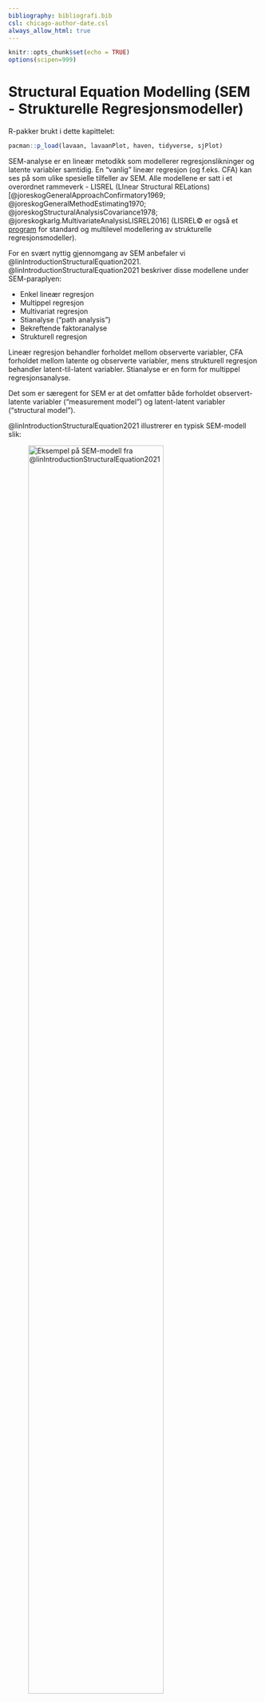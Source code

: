 ```yaml
---
bibliography: bibliografi.bib
csl: chicago-author-date.csl
always_allow_html: true
---
```


```r
knitr::opts_chunk$set(echo = TRUE)
options(scipen=999)
```

# Structural Equation Modelling (SEM - Strukturelle Regresjonsmodeller)

R-pakker brukt i dette kapittelet:

```r
pacman::p_load(lavaan, lavaanPlot, haven, tidyverse, sjPlot)
```

SEM-analyse er en lineær metodikk som modellerer regresjonslikninger og latente variabler samtidig. En "vanlig" lineær regresjon (og f.eks. CFA) kan ses på som ulike spesielle tilfeller av SEM. Alle modellene er satt i et overordnet rammeverk - LISREL (LInear Structural RELations) [@joreskogGeneralApproachConfirmatory1969; @joreskogGeneralMethodEstimating1970; @joreskogStructuralAnalysisCovariance1978; @joreskogkarlg.MultivariateAnalysisLISREL2016] (LISREL&copy; er også et [program](https://ssicentral.com/index.php/products/lisrel/) for standard og multilevel modellering av strukturelle regresjonsmodeller).

For en svært nyttig gjennomgang av SEM anbefaler vi @linIntroductionStructuralEquation2021. @linIntroductionStructuralEquation2021 beskriver disse modellene under SEM-paraplyen:

- Enkel lineær regresjon
- Multippel regresjon
- Multivariat regresjon
- Stianalyse ("path analysis")
- Bekreftende faktoranalyse
- Strukturell regresjon

Lineær regresjon behandler forholdet mellom observerte variabler, CFA forholdet mellom latente og observerte variabler, mens strukturell regresjon behandler latent-til-latent variabler. Stianalyse er en form for multippel regresjonsanalyse. 

Det som er særegent for SEM er at det omfatter både forholdet observert-latente variabler ("measurement model") og latent-latent variabler ("structural model"). 

@linIntroductionStructuralEquation2021 illustrerer en typisk SEM-modell slik:

![Eksempel på SEM-modell fra @linIntroductionStructuralEquation2021](Lin_SEM-modell.png){width=80%}

- Sirkel = Latent variabel
- Firkant = Observert variabel
- Trekant = Intercept
- Rett pil = Sti (startpunkt markerer variabel som predikerer sluttpunkt på pila)
- Buet pil = Varians eller kovarians

Et sentral poeng å huske på er at - på lik linje med bekreftende faktoranalyse CFA - er SEM en "bekreftende metode", altså bør det ligge solid teori i bakgrunnen der vi modellerer for å finne støtte eller ikke for modellen. 

Vi vil også poengtere at SEM-analyse trives best med større datautvalg. @klinePrinciplesPracticeStructural2016 foreskriver at $\frac{n}{q}$ bør være $20:1$, der $q$ er antall parametere i modellen. Altså, hvis antall parametere er 15 bør utvalgsstørrelsen være minst 300.

@linIntroductionStructuralEquation2021 illustrerer modellvalg i SEM på denne måten (referansene til "Model 1A" etc. i illustrasjonen under referer til ulike modeller Lin bygger i sin gjennomgang) ^[se kapittel 1 for definisjon av begreper som eksogene og endogene variabler]:

![Visualisering av SEM, fra @linIntroductionStructuralEquation2021](Lin_SEM-metodikk.png){width=80%}

Siden vi i foregående kapitler har sett på såvel enkel som multippel regresjon og faktoranalyse vil vi i dette kapittelet bruke Lins eksempel for å belyse multivariat regresjon, stianalyse og strukturell regresjon.

## Datasettet

```r
xfun::embed_file('worland5.csv')
```

Datasettet i eksempelet ser på effektene av studenters bakgrunn på deres akademiske prestasjoner. 

```r
semdata <- read.csv("worland5.csv")
glimpse(semdata)
```

Vi ser at datasettet har 500 observasjoner av 9 observerte variabler. Hypotesen er at de 9 observerte variablene utgjør 3 latente variabler: Tilpasning, risiko og prestasjoner på denne måten:

- Tilpasning ("Adjustment")
    - **motiv**: Motivasjon
    - **harm**: Harmoni
    - **stabi**: Stabilitet
- Risiko ("Risk")
    - **ppsych**: (Negativ) foreldrepåvirkning
    - **ses**: SES - Sosioøkonomisk status
    - **verbal**: Verbal IQ
- Prestasjoner:
    - **read**: Lesing
    - **artih**: Regning
    - **spell**: Staving

Vi kan se på kovariansmatrisen:

```r
semdatacov <- as.matrix(cov(semdata))
sjPlot::tab_corr(semdatacov, triangle = "lower")
```

En positiv kovarians betyr altså at når f.eks. motivasjon og harmoni er positivt kovariert (77) øker den ene når den andre øker. Og motsatt - når motivasjon og foreldrepåvirkning er negativt kovariert (-25) betyr det at negativ foreldrepåvirkning resulterer i lavere motivasjon.

## Multivariat regresjon

Multivariat regresjon skiller seg fra multippel regresjon ved at vi har flere avhengige variabler (multippel regresjon har flere uavhengige variabler, men kun 1 avhengig variabel). 

I dette eksempelet er vår hypotese at motivasjon predikerer både lesing og regning, mens foreldrepåvirkning kun predikerer lesing (sammen med motivasjon). 

![SEM-modell for multivariat regresjon](SEMmod3A.png)

$\gamma_{11}, \gamma_{12}\ og\ \gamma_{22}\ er\ ladningen\ på\ de\ latente\ variablene$
$\phi_{11}\ og \phi_{22}\ er\ variansen\ i\ x_1\ og\ x_2\ (de\ observerte\ variablene\ x_1\ og\ x_2)$
$\phi_{12}\ er\ kovariansen\ mellom\ de\ to\ eksogene\ variablene\ x_1\ og\ x_2$
$\zeta_1\ og\ \zeta_2\ er\ residualene\ til\ de\ to\ latente\ variablene\ y_1\ og\ y_2$
$\psi_{11}\ og\ \psi_{22}\ er\ variansen\ i\ residualene\ til\ de\ latente\ variablene$
$\psi_{12}\ er\ kovariansen\ mellom\ residualene\ til\ de\ latente\ variablene$

```r
semmultivregr <- '
    read ~ ppsych + motiv
    arith ~ motiv'
fitsemmultivregr <- sem(semmultivregr, data=semdata)
summary(fitsemmultivregr)
```

I delen "Regressions" over ser vi at forholdet mellom lesing og foreldrepåvirkning er -0.216, og 0.476 mellom lesing og motivasjon. Dvs. for hver enhet økning i foreldrepåvirkning synker lesing med 0.216 når det er kontrollert for påvirkningen fra motivasjon. På samme måte: en enhets økning i motivasjon øker lesing med 0.476 når vi har kontrollert for foreldrepåvirkningen. Vi ser også at regning øker med 0.6 når motivasjon øker med en enhet. 

Vi kan imidlertid tenke oss at foreldrepåvirkning også predikerer regning slik at vi får følgende modell:

![SEM-modell #2 for multivariat regresjon](SEMmod3E.png)

Vi får da:

```r
semmultivregr2 <- '
    read ~ 1 + ppsych + motiv
    arith ~ 1 + ppsych + motiv'
fitsemmultivregr2 <- sem(semmultivregr2, data=semdata)
summary(fitsemmultivregr2)
```

Vi kan tolke dette på samme måte som første modell.

## Stianalyse

Vi skal bygge videre på den første multivariate regresjonsmodellen over, men nå tenke oss at de endogende variablene påvirker hverandre. Dette kan vi illustrere slik:

![SEM-modell for stianalyse](SEMmod4A.png)

Vi ser at vi her har en tilleggshypotese om at lesing predikerer regning.

```r
stianalyse <- '
    read ~ 1 + ppsych + motiv
    arith ~ 1 + motiv + read
'
fitstianalyse <- sem(stianalyse, data=semdata)
summary(fitstianalyse)
```

Det vi først og fremst vil kommentere her er at regning predikeres i større grad av lesing enn av motivasjon - en enhets økning i motivasjon gir økning i regning på 0.296, mens tilsvarende en enhets økning i lesing gir økning på 0.573.

Som @linIntroductionStructuralEquation2021 poengterer er modellen "over-saturated" (vi går ikke inn i detaljer rundt det, men vi kan se at antall frihetsgrader er positiv slik at vi i prinsippet kan legge til flere stier - avhengig av hvor mange frihetsgrader som er "tilgjengelig"). Hvis vi ikke har noen sterk hypotese om hvilken sti dette bør være kan man gjennomføre en kjikvadrattest ("modification index") som vil vise hvordna kjikvadratverdien vil endre seg som følge av å inkludere en gitt parameter til i modellen:

```r
modindices(fitstianalyse, sort = TRUE)
```

Den klart mest innflytelsesrike parameteren er motiv ~ arith. Forventet endring i regresjonskoeffisienten ("expected parameter change" - epc) er 8.874. 
Vi går ikke videre med revidert modell, og det er verdt å poengtere @linIntroductionStructuralEquation2021 advarsel om forsiktighet i å endre modellen "fordi vi kan". Faren for Type I feil kan stige drastisk. 

Vi skal til slutt se på hvor god modellen er ("fit statistics").

```r
summary(fitstianalyse, fit.measures=TRUE)
```

1. CFI - Confirmatory Factor Index: Vil være en verdi mellom 0 og 1. Verdier over 0.9, evt 0.95 for en mer konsvervativ tilnærming, vurderes som bra. Siden vi har 0.994 her indikerer det en god modell.

2. TLI - Tucker Lewis Index: Også verdier mellom 0 og 1, og 0.9 som en foreslått grense for god modell. Vi har 0.971. 

3. RMSEA - Root Mean Square Error of Approximation: @klinePrinciplesPracticeStructural2016 foreslår at verdier under eller lik 0.05 er "close fit", mellom 0.05 og 0.08 er "reasonable fit", mens verdier over 0.08 er "poor fit". Siden vi har 0.088 har vi en "reasonable fit". 

## Strukturell regresjon

### En endogen variabel

Vår hpotese for denne modellen er at de latente eksogene variablene Tilpasning og Risiko hver har 3 indikatorer (jfr. gjennomgang av datasettet i starten av kapittelet). Vi har videre en latent endogen variabel - Prestasjon - med sine tre indikatorer. Begge "sidene" utgjør "measurement models". I tillegg har vi den strukturelle regresjonen der vi hypotetiserer at Tilpasning positivt predikerer Prestasjon, mens Risiko negativt predikerer Prestasjon. Under viser vi under modellen svært forenklet.

![SEM-modell for strukturell regresjon - en endogen variabel](SEMmod6A.png)

```r
strukregrsem <- '
adjust =~ motiv + harm + stabi
risk =~ verbal + ppsych + ses
achieve =~ read + arith + spell
achieve ~ adjust + risk
'
fitstrukregrsem <- sem(strukregrsem, data=semdata)
summary(fitstrukregrsem, standardized=TRUE, fit.measures=TRUE)
```

Vi kan også vise modellen grafisk. I illustrasjonen under har vi spesifisert at vi kun ønsker signifikante stier (< 0.05).

```r
lavaanPlot(model = fitstrukregrsem, node_options = list(shape = "box", fontname = "Helvetica"), edge_options = list(color = "grey"), coefs = TRUE, sig = .05)
```

### To endogene variabler

En annen mulig hypotese er denne:

![SEM-modell for strukturell regresjon - to endogene variabler](SEMmod6B.png)

Risiko predikerer i denne modellen Tilpasning, og at den endogene variabelen Tilpasning og den eksogene variabelen Risiko predikerer den endogene variabelen Prestasjon.

```r
strukregrsem2 <- '
adjust =~ motiv + harm + stabi
risk =~ verbal + ses + ppsych
achieve =~ read + arith + spell
adjust ~ risk 
achieve ~ adjust + risk
'
fitstrukregrsem2 <- sem(strukregrsem2, data=semdata)
summary(fitstrukregrsem2, standardized=TRUE, fit.measures=TRUE)
```

```r
lavaanPlot(model = fitstrukregrsem2, node_options = list(shape = "box", fontname = "Helvetica"), edge_options = list(color = "grey"), coefs = TRUE, sig = .05)
```

